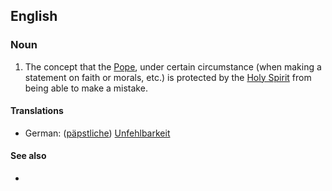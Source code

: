 ==English==

===Noun===
{{en-noun|sg=[[papal]] [[infallibility]]|-}}

# {{Roman Catholicism}}  The concept that the [[Pope]], under certain circumstance (when making a statement on faith or morals, etc.) is protected by the [[Holy Spirit]] from being able to make a mistake.

====Translations====
{{trans-top|Catholic concept of an infallible Pope}}
*German: ([[päpstliche]]) [[Unfehlbarkeit]] {{f}}
{{trans-mid}}
{{trans-bottom}}

====See also====
*{{pedialite}}